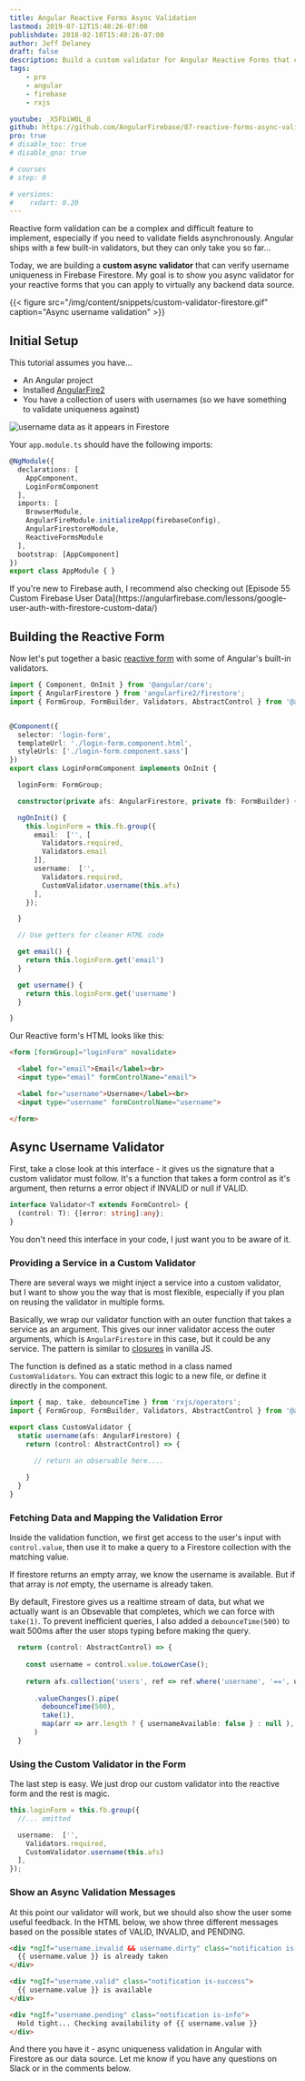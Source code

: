 ```yaml
---
title: Angular Reactive Forms Async Validation
lastmod: 2019-07-12T15:40:26-07:00
publishdate: 2018-02-10T15:40:26-07:00
author: Jeff Delaney
draft: false
description: Build a custom validator for Angular Reactive Forms that checks a username asynchronously in Firestore
tags: 
    - pro
    - angular
    - firebase
    - rxjs

youtube: _X5FbiW0L_8
github: https://github.com/AngularFirebase/87-reactive-forms-async-validation-firestore
pro: true
# disable_toc: true
# disable_qna: true

# courses
# step: 0

# versions:
#    rxdart: 0.20
---
```


Reactive form validation can be a complex and difficult feature to implement, especially if you need to validate fields asynchronously. Angular ships with a few built-in validators, but they can only take you so far...

Today, we are building a **custom async validator** that can verify username uniqueness in Firebase Firestore. My goal is to show you async validator for your reactive forms that you can apply to virtually any backend data source.


{{< figure src="/img/content/snippets/custom-validator-firestore.gif" caption="Async username validation" >}}

## Initial Setup

This tutorial assumes you have...

- An Angular project
- Installed [AngularFire2](https://github.com/angular/angularfire2)
- You have a collection of users with usernames (so we have something to validate uniqueness against)


<img src="/images/firebase-username-data.png" alt="username data as it appears in Firestore" class="content-image" />  

Your `app.module.ts` should have the following imports: 

```typescript
@NgModule({
  declarations: [
    AppComponent,
    LoginFormComponent
  ],
  imports: [
    BrowserModule,
    AngularFireModule.initializeApp(firebaseConfig),
    AngularFirestoreModule,
    ReactiveFormsModule
  ],
  bootstrap: [AppComponent]
})
export class AppModule { }
```

<p class="success">If you're new to Firebase auth, I recommend also checking out [Episode 55 Custom Firebase User Data](https://angularfirebase.com/lessons/google-user-auth-with-firestore-custom-data/)</p>

## Building the Reactive Form

Now let's put together a basic [reactive form](https://angular.io/guide/reactive-forms) with some of Angular's built-in validators.  

```typescript
import { Component, OnInit } from '@angular/core';
import { AngularFirestore } from 'angularfire2/firestore';
import { FormGroup, FormBuilder, Validators, AbstractControl } from '@angular/forms';


@Component({
  selector: 'login-form',
  templateUrl: './login-form.component.html',
  styleUrls: ['./login-form.component.sass']
})
export class LoginFormComponent implements OnInit {

  loginForm: FormGroup;

  constructor(private afs: AngularFirestore, private fb: FormBuilder) { }

  ngOnInit() {
    this.loginForm = this.fb.group({
      email:  ['', [
        Validators.required, 
        Validators.email
      ]],
      username:  ['', 
        Validators.required,
        CustomValidator.username(this.afs) 
      ],
    });

  }

  // Use getters for cleaner HTML code

  get email() {
    return this.loginForm.get('email')
  }

  get username() {
    return this.loginForm.get('username')
  }

}
```

Our Reactive form's HTML looks like this:

```html
<form [formGroup]="loginForm" novalidate>

  <label for="email">Email</label><br>
  <input type="email" formControlName="email">

  <label for="username">Username</label><br>
  <input type="username" formControlName="username">

</form>
```

## Async Username Validator

First, take a close look at this interface - it gives us the signature that a custom validator must follow. It's a function that takes a form control as it's argument, then returns a error object if INVALID or null if VALID. 


```typescript
interface Validator<T extends FormControl> {
  (control: T): {[error: string]:any};
}
```

<p class="tip">You don't need this interface in your code, I just want you to be aware of it. </p>

### Providing a Service in a Custom Validator

There are several ways we might inject a service into a custom validator, but I want to show you the way that is most flexible, especially if you plan on reusing the validator in multiple forms. 

Basically, we wrap our validator function with an outer function that takes a service as an argument. This gives our inner validator access the outer arguments, which is `AngularFirestore` in this case, but it could be any service. The pattern is similar to [closures](https://developer.mozilla.org/en-US/docs/Web/JavaScript/Closures) in vanilla JS. 

The function is defined as a static method in a class named `CustomValidators`. You can extract this logic to a new file, or define it directly in the component. 

```typescript
import { map, take, debounceTime } from 'rxjs/operators';
import { FormGroup, FormBuilder, Validators, AbstractControl } from '@angular/forms';

export class CustomValidator {
  static username(afs: AngularFirestore) {
    return (control: AbstractControl) => {
      
      // return an observable here....

    }
  }
}
```

### Fetching Data and Mapping the Validation Error

Inside the validation function, we first get access to the user's input with `control.value`, then use it to make a query to a Firestore collection with the matching value. 

If firestore returns an empty array, we know the username is available. But if that array is *not* empty, the username is already taken.  

By default, Firestore gives us a realtime stream of data, but what we actually want is an Obsevable that completes, which we can force with `take(1)`. To prevent inefficient queries, I also added a `debounceTime(500)` to wait 500ms after the user stops typing before making the query. 

```typescript
  return (control: AbstractControl) => {
    
    const username = control.value.toLowerCase();
    
    return afs.collection('users', ref => ref.where('username', '==', username) )
              
      .valueChanges().pipe(
        debounceTime(500),
        take(1),
        map(arr => arr.length ? { usernameAvailable: false } : null ),
      )
  }
```

### Using the Custom Validator in the Form

The last step is easy. We just drop our custom validator into the reactive form and the rest is magic. 

```typescript
this.loginForm = this.fb.group({
  //... omitted

  username:  ['', 
    Validators.required,
    CustomValidator.username(this.afs) 
  ],
});

```


### Show an Async Validation Messages

At this point our validator will work, but we should also show the user some useful feedback. In the HTML below, we show three different messages based on the possible states of VALID, INVALID, and PENDING. 

```html
<div *ngIf="username.invalid && username.dirty" class="notification is-danger">
  {{ username.value }} is already taken
</div>

<div *ngIf="username.valid" class="notification is-success">
  {{ username.value }} is available
</div>

<div *ngIf="username.pending" class="notification is-info">
  Hold tight... Checking availability of {{ username.value }}
</div>
```

And there you have it - async uniqueness validation in Angular with Firestore as our data source. Let me know if you have any questions on Slack or in the comments below. 